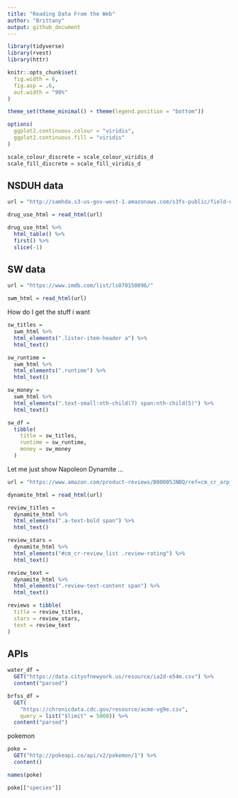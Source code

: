 ```yaml
---
title: "Reading Data From the Web"
author: "Brittany"
output: github_document
---
```


```r
library(tidyverse)
library(rvest)
library(httr)

knitr::opts_chunk$set(
  fig.width = 6,
  fig.asp = .6,
  out.width = "90%"
)

theme_set(theme_minimal() + theme(legend.position = "bottom"))

options(
  ggplot2.continuous.colour = "viridis",
  ggplot2.continuous.fill = "viridis"
)

scale_colour_discrete = scale_colour_viridis_d
scale_fill_discrete = scale_fill_viridis_d
```


## NSDUH data

```r
url = "http://samhda.s3-us-gov-west-1.amazonaws.com/s3fs-public/field-uploads/2k15StateFiles/NSDUHsaeShortTermCHG2015.htm"

drug_use_html = read_html(url)
```

```r
drug_use_html %>% 
  html_table() %>% 
  first() %>% 
  slice(-1)
```

## SW data

```r
url = "https://www.imdb.com/list/ls070150896/"

swm_html = read_html(url)
```

How do I get the stuff i want

```r
sw_titles = 
  swm_html %>% 
  html_elements(".lister-item-header a") %>% 
  html_text()

sw_runtime = 
  swm_html %>% 
  html_elements(".runtime") %>% 
  html_text()

sw_money = 
  swm_html %>% 
  html_elements(".text-small:nth-child(7) span:nth-child(5)") %>% 
  html_text()

sw_df = 
  tibble(
    title = sw_titles,
    runtime = sw_runtime,
    money = sw_money
  )
```

Let me just show Napoleon Dynamite ...

```r
url = "https://www.amazon.com/product-reviews/B00005JNBQ/ref=cm_cr_arp_d_viewopt_rvwer?ie=UTF8&reviewerType=avp_only_reviews&sortBy=recent&pageNumber=2"

dynamite_html = read_html(url)

review_titles = 
  dynamite_html %>%
  html_elements(".a-text-bold span") %>%
  html_text()

review_stars = 
  dynamite_html %>%
  html_elements("#cm_cr-review_list .review-rating") %>%
  html_text()

review_text = 
  dynamite_html %>%
  html_elements(".review-text-content span") %>%
  html_text()

reviews = tibble(
  title = review_titles,
  stars = review_stars,
  text = review_text
)
```

## APIs

```r
water_df = 
  GET("https://data.cityofnewyork.us/resource/ia2d-e54m.csv") %>% 
  content("parsed")

```

```r
brfss_df = 
  GET(
    "https://chronicdata.cdc.gov/resource/acme-vg9e.csv",
    query = list("$limit" = 5000)) %>% 
  content("parsed")
```

pokemon

```r
poke = 
  GET("http://pokeapi.co/api/v2/pokemon/1") %>%
  content()

names(poke)

poke[["species"]]
```


